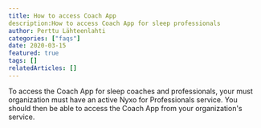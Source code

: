 ```yaml
---
title: How to access Coach App
description:How to access Coach App for sleep professionals
author: Perttu Lähteenlahti
categories: ["faqs"]
date: 2020-03-15
featured: true
tags: []
relatedArticles: []
---
```


To access the Coach App for sleep coaches and professionals, your must organization must have an active Nyxo for Professionals service. You should then be able to access the Coach App from your organization's service.